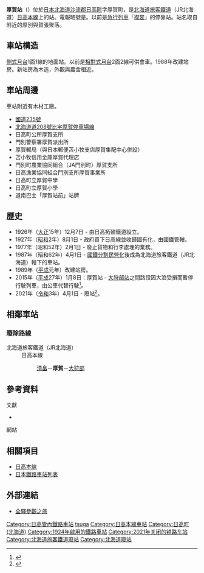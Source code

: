 {{noteTA
|T=zh-tw:厚賀車站;zh-hk:厚賀站;zh-cn:厚贺站;
|1=zh-tw:厚賀車站;zh-hk:厚賀站;zh-cn:厚贺站;}}
{{日本車站資訊
|公司色 = #ccc
|文字色 = 
|站名 = 厚賀站
|圖片 = Atsuga_Station.jpg
|pxl = 240px
|圖片說明 = 站房
|日文原名 = 厚賀
|平假名 = あつが
|羅馬拼音 =  Atsuga
|副站名 = 
|所屬公司 = [[File:JR_logo_(hokkaido).svg|23px]][[北海道旅客鐵道|北海道旅客鐵道]]（JR北海道）
|所屬路線 = [[日高本線|日高本線]]
|前一站 = [[清畠站|清畠]]
|前一站距離 = 4.5
|後一站距離 = 5.5
|後一站 =  [[大狩部站|大狩部]]
|距離 = 65.6
|起點站 = [[苫小牧站|苫小牧]]
|電報略號 = ツカ
|車站編號 = 
|停站路線數 = 
|所在地 = {{JPN}}[[北海道|北海道]][[沙流郡|沙流郡]][[日高町|日高町]]字厚賀町
|車站構造 = 地面站
|月台配置 = 1面1線
|啟用年月日 = 1924年（[[大正|大正]]13年）9月6日
|廢站年月日 = 2021年（[[令和|令和]]3年）4月1日
|乘客人數 = 182
|上下車人次 = 
|統計年度 = 1992
|轉車 = 
|備註 = 
|全寬備註 = 
}}

'''厚賀站'''（{{jpn|j=厚賀駅|hg=あつがえき|rm=Atsuga eki|f=y}}）位於[[日本|日本]][[北海道|北海道]][[沙流郡|沙流郡]][[日高町|日高町]]字厚賀町，是[[北海道旅客鐵道|北海道旅客鐵道]]（JR北海道）[[日高本線|日高本線]]上的站。電報略號是'''{{lang|ja|ツカ}}'''。以前是[[急行列車|急行列車]]「[[襟裳號列車|襟裳]]」的停靠站。站名取自附近的厚別與賀張聚落。

== 車站構造 ==
[[側式月台|側式月台]]1面1線的地面站。以前是[[相對式月台|相對式月台]]2面2線可供會車。1988年改建站房。新站房為木造，外觀與農舍相近。

== 車站周邊 ==
車站附近有木材工廠。
* [[國道235號|國道235號]]
* [[北海道道208號比宇厚賀停車場線|北海道道208號比宇厚賀停車場線]]
* 日高町公所厚賀支所
* 門別警察署厚賀派出所
* 厚賀郵局（與日本郵便苫小牧支店厚賀集配中心併設）
* 苫小牧信用金庫厚賀代理店
* 門別町農業協同組合（JA門別町）厚賀支所
* 日高漁業協同組合門別支所厚賀事業所
* 日高町立厚賀中學
* 日高町立厚賀小學
* 道南巴士「厚賀站前」站牌

== 歷史 ==
* 1926年（[[大正|大正]]15年）12月7日 - 由日高拓殖鐵道設立。
* 1927年（[[昭和|昭和]]2年）8月1日 - 政府買下日高線並收歸國有化，由國鐵管轄。
* 1977年（昭和52年）2月1日 - 廢止貨物和行李處理的業務。
* 1987年（昭和62年）4月1日 - [[國鐵分割民營化|國鐵分割民營化]]後成為北海道旅客鐵道（JR北海道）轄下的車站。
* 1989年（[[平成|平成]]元年）改建站房。
* 2015年（[[平成|平成]]27年）1月8日：厚賀站 - [[大狩部站|大狩部站]]之間路段因大浪受損而暫停行駛列車，由公車代替行駛<ref name="JR">{{Cite press release|url=http://www.jrhokkaido.co.jp/press/2015/150113-3.pdf|archiveurl=https://web.archive.org/web/20150115032522/http://www.jrhokkaido.co.jp/press/2015/150113-3.pdf|format=PDF|language=ja|title=日高線 厚賀〜大狩部間 67k506m 付近における盛土流出について|publisher=北海道旅客鉄道|date=2015-01-13|accessdate=2020-10-30|archivedate=2015-01-15|dead-url=no}}</ref>。
* 2021年（[[令和|令和]]3年）4月1日 - 廢站<ref>{{cite news |title=ＪＲ日高線の鵡川・様似間廃止 転換バスの運行開始で記念式典 |url=https://www3.nhk.or.jp/sapporo-news/20210401/7000032436.html |accessdate=2021-04-01 |publisher=NHK |date=2021-04-01 |language=ja |archive-date=2021-04-01 |archive-url=https://web.archive.org/web/20210401033608/https://www3.nhk.or.jp/sapporo-news/20210401/7000032436.html |dead-url=yes }}</ref>。

== 相鄰車站 ==
===廢除路線===
; 北海道旅客鐵道（JR北海道）
: 日高本線
:: [[清畠站|清畠]]－'''厚賀'''－[[大狩部站|大狩部]]

==參考資料==
;文獻
*{{cite book
  | author = 今尾惠介
  | title = {{lang|ja|日本鉄道旅行地図帳 1号・北海道}}
  | publisher = 新潮社
  | series = {{lang|ja|日本鉄道旅行地図帳}}
  | year = 2008
  | isbn = 978-4-10-790019-7
}}
;網站
{{reflist}}

==相關項目==
* [[日高本線|日高本線]]
* [[日本鐵路車站列表|日本鐵路車站列表]]

== 外部連結 ==
* {{ja}}[http://www.tsuchibuta.com/jr-hokkaido/hidakaline/11atsuga/11atsuga.htm 全驛參觀之旅] {{Wayback|url=http://www.tsuchibuta.com/jr-hokkaido/hidakaline/11atsuga/11atsuga.htm |date=20160813195434 }}

{{日高本線}}

{{DEFAULTSORT:Atsuga}}
[[Category:日高管內鐵路車站|Category:日高管內鐵路車站]]
[[Category:日本鐵路車站_A|tsuga]]
[[Category:日高本線車站|Category:日高本線車站]]
[[Category:日高町_(北海道)|Category:日高町 (北海道)]]
[[Category:1924年啟用的鐵路車站|Category:1924年啟用的鐵路車站]]
[[Category:2021年关闭的铁路车站|Category:2021年关闭的铁路车站]]
[[Category:北海道旅客鐵道廢站|Category:北海道旅客鐵道廢站]]
[[Category:北海道廢站|Category:北海道廢站]]